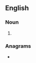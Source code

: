 ==English==

===Noun===
{{head|en|noun plural form}}

# {{plural of|Bostonian|lang=en}}

===Anagrams===
* {{anagrams|en|a=abinnoosst|antibosons}}